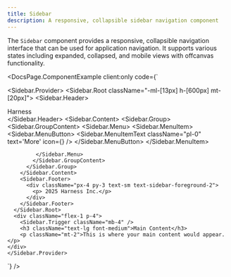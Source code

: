 ```yaml
---
title: Sidebar
description: A responsive, collapsible sidebar navigation component
---
```



The `Sidebar` component provides a responsive, collapsible navigation interface that can be used for application navigation. It supports various states including expanded, collapsed, and mobile views with offcanvas functionality.

<DocsPage.ComponentExample
  client:only
  code={`

  <Sidebar.Provider>
    <Sidebar.Root className="-ml-[13px] h-[600px] mt-[20px]">
        <Sidebar.Header>
          <div className="flex items-center px-4 py-3">
            <Icon name="harness" size={18} className="text-sidebar-foreground-accent" />
            <span className="ml-2 font-medium">Harness</span>
          </div>
        </Sidebar.Header>
        <Sidebar.Content>
          <Sidebar.Group>
            <Sidebar.GroupContent>
             <Sidebar.Menu>
      <Sidebar.MenuItem>
                  <Sidebar.MenuButton>
                    <Sidebar.MenuItemText
                      className="pl-0"
                      text='More'
                      icon={<Icon name="ellipsis" size={14} />}
                    />
                  </Sidebar.MenuButton>
                </Sidebar.MenuItem>

             </Sidebar.Menu>
            </Sidebar.GroupContent>
          </Sidebar.Group>
        </Sidebar.Content>
        <Sidebar.Footer>
          <div className="px-4 py-3 text-sm text-sidebar-foreground-2">
            <p> 2025 Harness Inc.</p>
          </div>
        </Sidebar.Footer>
      </Sidebar.Root>
      <div className="flex-1 p-4">
        <Sidebar.Trigger className="mb-4" />
        <h3 className="text-lg font-medium">Main Content</h3>
        <p className="mt-2">This is where your main content would appear.</p>
    </div>
    </Sidebar.Provider>

`}
/>
